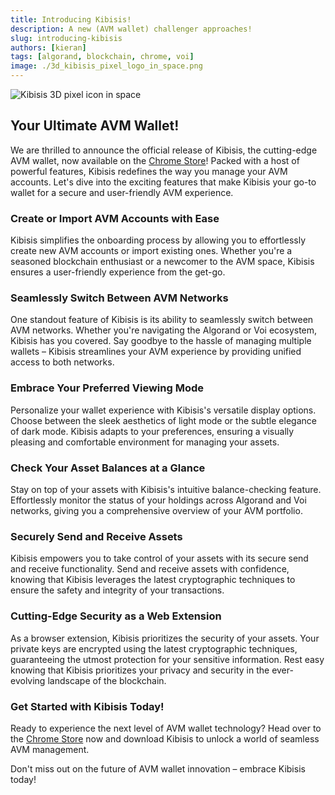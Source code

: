```yaml
---
title: Introducing Kibisis!
description: A new (AVM wallet) challenger approaches!
slug: introducing-kibisis
authors: [kieran]
tags: [algorand, blockchain, chrome, voi]
image: ./3d_kibisis_pixel_logo_in_space.png
---
```

<!-- constants -->

![Kibisis 3D pixel icon in space](./3d_kibisis_pixel_logo_in_space.png)

## Your Ultimate AVM Wallet!

We are thrilled to announce the official release of Kibisis, the cutting-edge AVM wallet, now available on the <a href={CHROME_STORE_LINK} target="_blank">Chrome Store</a>! Packed with a host of powerful features, Kibisis redefines the way you manage your AVM accounts. Let's dive into the exciting features that make Kibisis your go-to wallet for a secure and user-friendly AVM experience.

### Create or Import AVM Accounts with Ease

Kibisis simplifies the onboarding process by allowing you to effortlessly create new AVM accounts or import existing ones. Whether you're a seasoned blockchain enthusiast or a newcomer to the AVM space, Kibisis ensures a user-friendly experience from the get-go.

### Seamlessly Switch Between AVM Networks

One standout feature of Kibisis is its ability to seamlessly switch between AVM networks. Whether you're navigating the Algorand or Voi ecosystem, Kibisis has you covered. Say goodbye to the hassle of managing multiple wallets – Kibisis streamlines your AVM experience by providing unified access to both networks.

### Embrace Your Preferred Viewing Mode

Personalize your wallet experience with Kibisis's versatile display options. Choose between the sleek aesthetics of light mode or the subtle elegance of dark mode. Kibisis adapts to your preferences, ensuring a visually pleasing and comfortable environment for managing your assets.

### Check Your Asset Balances at a Glance

Stay on top of your assets with Kibisis's intuitive balance-checking feature. Effortlessly monitor the status of your holdings across Algorand and Voi networks, giving you a comprehensive overview of your AVM portfolio.

### Securely Send and Receive Assets

Kibisis empowers you to take control of your assets with its secure send and receive functionality. Send and receive assets with confidence, knowing that Kibisis leverages the latest cryptographic techniques to ensure the safety and integrity of your transactions.

### Cutting-Edge Security as a Web Extension

As a browser extension, Kibisis prioritizes the security of your assets. Your private keys are encrypted using the latest cryptographic techniques, guaranteeing the utmost protection for your sensitive information. Rest easy knowing that Kibisis prioritizes your privacy and security in the ever-evolving landscape of the blockchain.

### Get Started with Kibisis Today!

Ready to experience the next level of AVM wallet technology? Head over to the <a href={CHROME_STORE_LINK} target="_blank">Chrome Store</a> now and download Kibisis to unlock a world of seamless AVM management.

Don't miss out on the future of AVM wallet innovation – embrace Kibisis today!
